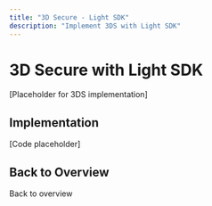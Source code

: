 ```yaml
---
title: "3D Secure - Light SDK"
description: "Implement 3DS with Light SDK"
---
```


# 3D Secure with Light SDK

[Placeholder for 3DS implementation]

## Implementation

[Code placeholder]

## Back to Overview

<Card title="Light SDK Overview" icon="arrow-left" href="/mock-sdks/web/light-sdk/overview">
  Back to overview
</Card>

